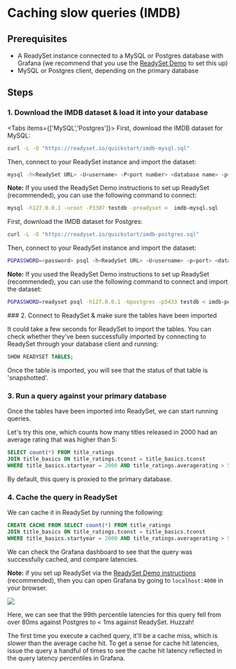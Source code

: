 
# Caching slow queries (IMDB)

## Prerequisites

- A ReadySet instance connected to a MySQL or Postgres database with Grafana (we recommend that you use the [ReadySet Demo](/demo) to set this up)
- MySQL or Postgres client, depending on the primary database

## Steps

### 1. Download the IMDB dataset & load it into your database
<Tabs items={['MySQL','Postgres']}>
<Tab>
First, download the IMDB dataset for MySQL:

```sh copy 
curl -L -O "https://readyset.io/quickstart/imdb-mysql.sql"
```

Then, connect to your ReadySet instance and import the dataset:

```sh copy 
mysql -h<ReadySet URL> -U<username> -P<port number> <database name> -p<password> < imdb-mysql.sql
```

**Note:** If you used the ReadySet Demo instructions to set up ReadySet (recommended), you can use the following command to connect:

```sh copy 
mysql -h127.0.0.1 -uroot -P3307 testdb -preadyset <  imdb-mysql.sql
```
</Tab>
<Tab>
First, download the IMDB dataset for Postgres:

```sh copy 
curl -L -O "https://readyset.io/quickstart/imdb-postgres.sql"
```

Then, connect to your ReadySet instance and import the dataset:

```sh copy 
PGPASSWORD=<password> psql -h<ReadySet URL> -U<username> -p<port> <database name> < imdb-postgres.sql
```

**Note:** If you used the ReadySet Demo instructions to set up ReadySet (recommended), you can use the following command to connect and import the dataset:

```sh copy 
PGPASSWORD=readyset psql -h127.0.0.1 -Upostgres -p5433 testdb < imdb-postgres.sql
```
</Tab>
</Tabs>
### 2. Connect to ReadySet & make sure the tables have been imported

It could take a few seconds for ReadySet to import the tables. You can check whether they've been successfully imported by connecting to ReadySet through your database client and running:

```sql copy 
SHOW READYSET TABLES;
```

Once the table is imported, you will see that the status of that table is 'snapshotted'.

### 3. Run a query against your primary database

Once the tables have been imported into ReadySet, we can start running queries.

Let's try this one, which counts how many titles released in 2000 had an average rating that was higher than 5:

```sql copy 
SELECT count(*) FROM title_ratings
JOIN title_basics ON title_ratings.tconst = title_basics.tconst
WHERE title_basics.startyear = 2000 AND title_ratings.averagerating > 5;
```

By default, this query is proxied to the primary database.

### 4. Cache the query in ReadySet

We can cache it in ReadySet by running the following:

```sql copy 
CREATE CACHE FROM SELECT count(*) FROM title_ratings
JOIN title_basics ON title_ratings.tconst = title_basics.tconst
WHERE title_basics.startyear = 2000 AND title_ratings.averagerating > 5;
```

We can check the Grafana dashboard to see that the query was successfully cached, and compare latencies.

**Note:** if you set up ReadySet via the [ReadySet Demo instructions](/demo) (recommended), then you can open Grafana by going to `localhost:4000` in your browser.

![](/cachingslowqueries.webp)

Here, we can see that the 99th percentile latencies for this query fell from over 80ms against Postgres to < 1ms against ReadySet. Huzzah!

<Callout type="info">The first time you execute a cached query, it'll be a cache miss, which is slower than the average cache hit. To get a sense for cache hit latencies, issue the query a handful of times to see the cache hit latency reflected in the query latency percentiles in Grafana.</Callout>


